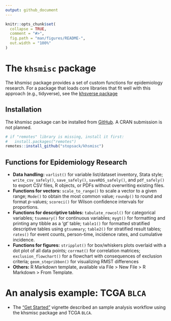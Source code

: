 ```yaml
---
output: github_document 
---
```


<!-- README.md is generated from README.Rmd. Please edit that file -->

```r
knitr::opts_chunk$set(
  collapse = TRUE,
  comment = "#>",
  fig.path = "man/figures/README-",
  out.width = "100%"
)

```

# The `khsmisc` package

<!-- badges: start -->
<!-- badges: end -->

The khsmisc package provides a set of custom functions for epidemiology research. For a package that loads core libraries that fit well with this approach (e.g., tidyverse), see the [khsverse package](https://stopsack.github.io/khsverse)

## Installation

The khsmisc package can be installed from [GitHub](https://github.com/stopsack/khsmisc). A CRAN submission is not planned.

```r
# if "remotes" library is missing, install it first:
#   install.packages("remotes")
remotes::install_github("stopsack/khsmisc")
```

## Functions for Epidemiology Research

* **Data handling:** `varlist()` for variable list/dataset inventory, Stata style; `write_csv_safely()`, `save_safely()`, `saveRDS_safely()`, and `pdf_safely()` to export CSV files, R objects, or PDFs without overwriting existing files.
* **Functions for vectors:** `scale_to_range()` to scale a vector to a given range; `Mode()` to obtain the most common value; `roundp()` to round and format *p*-values; `scoreci()` for Wilson confidence intervals for proportions.
* **Functions for descriptive tables:** `tabulate_rowcol()` for categorical variables; `tsummary()` for continuous variables; `mygt()` for formatting and printing any tibble as a 'gt' table; `table1()` for formatted stratified descriptive tables using `gtsummary`; `table2()` for stratified result tables; `rates()` for event counts, person-time, incidence rates, and cumulative incidence.
* **Functions for figures:** `stripplot()` for box/whiskers plots overlaid with a dot plot of all data points; `corrmat()` for correlation matrices; `exclusion_flowchart()` for a flowchart with consequences of exclusion criteria; `geom_stepribbon()` for visualizing RMST differences
* **Others:** R Markdown template, available via File > New File > R Markdown > From Template.


# An analysis example: TCGA `BLCA`

* The ["Get Started"](articles/khsmisc.html) vignette described an sample analysis workflow using the khsmisc package and TCGA `BLCA`.
